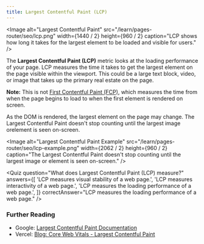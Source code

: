 ```yaml
---
title: Largest Contentful Paint (LCP)
---
```


<Image
  alt="Largest Contentful Paint"
  src="/learn/pages-router/seo/lcp.png"
  width={1440 / 2}
  height={960 / 2}
  caption="LCP shows how long it takes for the largest element to be loaded and visible for users."
/>

The **Largest Contentful Paint (LCP)** metric looks at the loading performance of your page. LCP measures the time it takes to get the largest element on the page visible within the viewport. This could be a large text block, video, or image that takes up the primary real estate on the page.

**Note:** This is not [First Contentful Paint (FCP)](https://web.dev/fcp/), which measures the time from when the page begins to load to when the first element
is rendered on screen.

As the DOM is rendered, the largest element on the page may change. The Largest Contentful Paint doesn't stop counting until the largest image orelement is seen on-screen.

<Image
  alt="Largest Contentful Paint Example"
  src="/learn/pages-router/seo/lcp-example.png"
  width={2062 / 2}
  height={960 / 2}
  caption="The Largest Contentful Paint doesn't stop counting until the largest image or element is seen on-screen."
/>

<Quiz
  question="What does Largest Contentful Paint (LCP) measure?"
  answers={[
    'LCP measures visual stability of a web page.',
    'LCP measures interactivity of a web page.',
    'LCP measures the loading performance of a web page.',
  ]}
  correctAnswer="LCP measures the loading performance of a web page."
/>

### Further Reading

- Google: [Largest Contentful Paint Documentation](https://web.dev/lcp/)
- Vercel: [Blog: Core Web Vitals - Largest Contentful Paint](https://vercel.com/blog/core-web-vitals#largest-contentful-paint)
